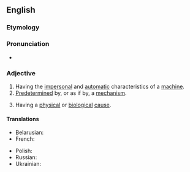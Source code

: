 ==English==

===Etymology===
{{suffix|en|mechanism|alt1=mechan(ism)|istic}}

===Pronunciation===
* {{IPA|en|/ˌmɛkəˈnɪstɪk/}}

===Adjective===
{{en-adj}}

# Having the [[impersonal]] and [[automatic]] characteristics of a [[machine]].
# [[predetermined|Predetermined]] by, or as if by, a [[mechanism]].
# {{lb|en|philosophy}} Having a [[physical]] or [[biological]] [[cause]].

====Translations====
{{trans-top|by, or as if by, a mechanism}}
* Belarusian: {{t|be|механісты́чны}}
* French: {{t+|fr|mécaniste}}
{{trans-mid}}
* Polish: {{t|pl|mechanistyczny}}
* Russian: {{t+|ru|механисти́ческий}}
* Ukrainian: {{t|uk|механісти́чний}}
{{trans-bottom}}